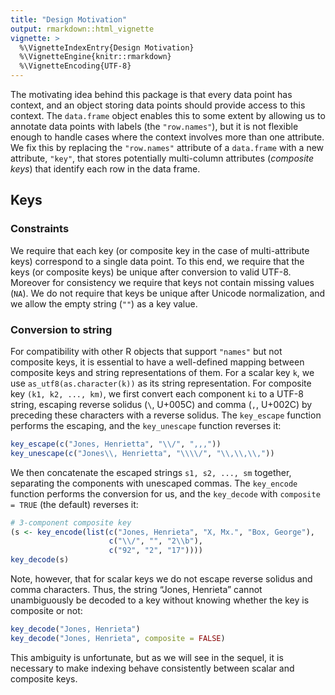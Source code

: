 ```yaml
---
title: "Design Motivation"
output: rmarkdown::html_vignette
vignette: >
  %\VignetteIndexEntry{Design Motivation}
  %\VignetteEngine{knitr::rmarkdown}
  %\VignetteEncoding{UTF-8}
---
```


The motivating idea behind this package is that every data point has context,
and an object storing data points should provide access to this context. The
`data.frame` object enables this to some extent by allowing us to annotate
data points with labels (the `"row.names"`), but it is not flexible
enough to handle cases where the context involves more than one attribute. We
fix this by replacing the `"row.names"` attribute of a `data.frame` with a new
attribute, `"key"`, that stores potentially multi-column attributes
(*composite keys*) that identify each row in the data frame.


## Keys

### Constraints

We require that each key (or composite key in the case of multi-attribute
keys) correspond to a single data point. To this end, we require that the keys
(or composite keys) be unique after conversion to valid UTF-8. Moreover for
consistency we require that keys not contain missing values (`NA`). We do
not require that keys be unique after Unicode normalization, and we allow
the empty string (`""`) as a key value.


### Conversion to string

For compatibility with other R objects that support `"names"`
but not composite keys, it is essential to have a well-defined mapping between
composite keys and string representations of them. For a scalar key `k`, we
use `as_utf8(as.character(k))` as its string representation. For composite key
`(k1, k2, ..., km)`, we first convert each component `ki` to a UTF-8 string,
escaping reverse solidus (`\`, U+005C) and comma (`,`, U+002C) by
preceding these characters with a reverse solidus. The `key_escape` function
performs the escaping, and the `key_unescape` function reverses it:

```r
key_escape(c("Jones, Henrietta", "\\/", ",,,"))
key_unescape(c("Jones\\, Henrietta", "\\\\/", "\\,\\,\\,"))
```

We then concatenate the escaped strings `s1, s2, ..., sm` together, separating
the components with unescaped commas. The `key_encode` function performs the
conversion for us, and the `key_decode` with `composite = TRUE`  (the default)
reverses it:

```r
# 3-component composite key
(s <- key_encode(list(c("Jones, Henrieta", "X, Mx.", "Box, George"),
                      c("\\/", "", "2\\b"),
                      c("92", "2", "17"))))
key_decode(s)
```

Note, however, that for scalar keys we do not escape reverse solidus and
comma characters. Thus, the string "Jones, Henrieta" cannot unambiguously
be decoded to a key without knowing whether the key is composite or not:

```r
key_decode("Jones, Henrieta")
key_decode("Jones, Henrieta", composite = FALSE)
```

This ambiguity is unfortunate, but as we will see in the sequel, it is
necessary to make indexing behave consistently between scalar and composite
keys.
